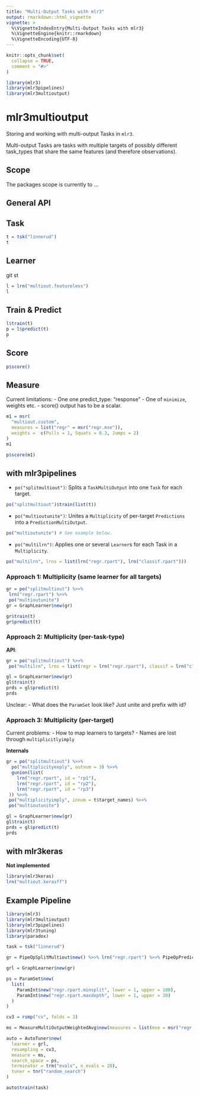 ```yaml
---
title: "Multi-Output Tasks with mlr3"
output: rmarkdown::html_vignette
vignette: >
  %\VignetteIndexEntry{Multi-Output Tasks with mlr3}
  %\VignetteEngine{knitr::rmarkdown}
  %\VignetteEncoding{UTF-8}
---
```


```r
knitr::opts_chunk$set(
  collapse = TRUE,
  comment = "#>"
)
```

```r
library(mlr3)
library(mlr3pipelines)
library(mlr3multioutput)
```

# mlr3multioutput

Storing and working with multi-output Tasks in `mlr3`.

Multi-output Tasks are tasks with multiple targets of possibly different task_types that share the same features (and therefore observations).

## Scope

The packages scope is currently to ...



## General API

## Task

```r
t = tsk("linnerud")
t
```


## Learner
git st
```r
l = lrn("multiout.featureless")
l
```

## Train & Predict

```r
l$train(t)
p = l$predict(t)
p
```

## Score

```r
p$score()
```

## Measure

Current limitations:
- One one predict_type: "response"
- One of `minimize`, weights etc.
- score() output has to be a scalar.

```r
m1 = msr(
  "multiout.custom",
  measures = list("regr" = msr("regr.mse")),
  weights =  c(Pulls = 1, Squats = 0.3, Jumps = 2)
)
m1
```

```r
p$score(m1)
```

## with mlr3pipelines

- `po("splitmultiout")`: Splits a `TaskMultiOutput` into one `Task` for each target.

```r
po("splitmultiout")$train(list(t))
```

- `po("multioutunite")`: Unites a `Multiplicity` of per-target `Predictions` into a `PredictionMultiOutput`.

```r
po("multioutunite") # See example below.
```

- `po("multilrn")`: Applies one or several `Learner`s for each Task in a `Multiplicity`.

```r
po("multilrn", lrns = list(lrn("regr.rpart"), lrn("classif.rpart")))
```

### Approach 1: Multiplicity (same learner for all targets)

```r
gr = po("splitmultiout") %>>%
 lrn("regr.rpart") %>>%
 po("multioutunite")
gr = GraphLearner$new(gr)

gr$train(t)
gr$predict(t)
```

### Approach 2: Multiplicity (per-task-type)

**API**:

```r
gr = po("splitmultiout") %>>%
 po("multilrn", lrns = list(regr = lrn("regr.rpart"), classif = lrn("classif.rpart")))

gl = GraphLearner$new(gr)
gl$train(t)
prds = gl$predict(t)
prds
```

Unclear:
- What does the `ParamSet` look like? Just unite and prefix with id?

### Approach 3: Multiplicity (per-target)

Current problems:
  - How to map learners to targets?
  - Names are lost through  `multiplicitlyimply`

**Internals**

```r
gr = po("splitmultiout") %>>%
  po("multiplicityexply", outnum = 3) %>>%
  gunion(list(
    lrn("regr.rpart", id = "rp1"),
    lrn("regr.rpart", id = "rp2"),
    lrn("regr.rpart", id = "rp3")
 )) %>>%
 po("multiplicityimply", innum = t$target_names) %>>%
 po("multioutunite")

gl = GraphLearner$new(gr)
gl$train(t)
prds = gl$predict(t)
prds
```

## with mlr3keras

**Not implemented**

```r
library(mlr3keras)
lrn("multiout.kerasff")
```


## Example Pipeline

```r
library(mlr3)
library(mlr3multioutput)
library(mlr3pipelines)
library(mlr3tuning)
library(paradox)

task = tsk("linnerud")

gr = PipeOpSplitMultiout$new() %>>% lrn("regr.rpart") %>>% PipeOpPredictionMultiOutUnite$new()

grl = GraphLearner$new(gr)

ps = ParamSet$new(
  list(
    ParamInt$new("regr.rpart.minsplit", lower = 1, upper = 100),
    ParamInt$new("regr.rpart.maxdepth", lower = 1, upper = 30)
  )
)

cv3 = rsmp("cv", folds = 3)

ms = MeasureMultiOutputWeightedAvg$new(measures = list(mse = msr("regr.mse")))

auto = AutoTuner$new(
  learner = grl,
  resampling = cv3,
  measure = ms,
  search_space = ps,
  terminator = trm("evals", n_evals = 20),
  tuner = tnr("random_search")
)

auto$train(task)
```
